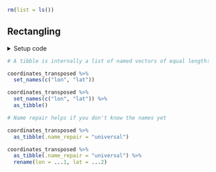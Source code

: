 ```r
rm(list = ls())
```


## Rectangling

<details><summary>Setup code</summary>
```r
### Rectangling

```
```r
library(tidyverse)
library(here)

komoot <- readRDS(here("data/komoot.rds"))

komoot_content <-
  komoot %>%
  pull(content)

coordinates_transposed <-
  komoot_content %>%
  map(list("features", 1, "geometry", "coordinates")) %>%
  transpose() %>%
  map(~ flatten_dbl(.))
```
</details>


```r
# A tibble is internally a list of named vectors of equal length:
```
```r
coordinates_transposed %>%
  set_names(c("lon", "lat"))

coordinates_transposed %>%
  set_names(c("lon", "lat")) %>%
  as_tibble()
```


```r
# Name repair helps if you don't know the names yet
```
```r
coordinates_transposed %>%
  as_tibble(.name_repair = "universal")

coordinates_transposed %>%
  as_tibble(.name_repair = "universal") %>%
  rename(lon = ...1, lat = ...2)
```
